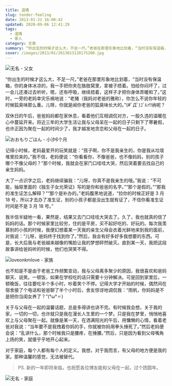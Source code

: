 ```yaml
---
title: 温情
slug: tender-feeling
date: 2013-01-31 16:00:42
updated: 2020-09-06 12:41:29
tags:
  - 温情
  - 家人
category: 文章
summary: “你出生的时候才这么大，不足一尺。”老爸在那里形象地比划着，“当时没有保温箱，你的身体冰凉的，我一手把你夹在胳肢窝里，拿被子捂着。
cover: /images/2013/01/2013013120175200.jpg
---
```


![无名 - 父女](/images/2013/01/2013013120222500.jpg)

<MusicPlayer netease={2026358799} />

“你出生的时候才这么大，不足一尺。”老爸在那里形象地比划着，“当时没有保温箱，你的身体冰凉的，我一手把你夹在胳肢窝里，拿被子捂着。怕给你闷坏了，过一会儿还凑过去听听，嗯，还有呼吸，继续捂着，这样子才把你身体弄暖和了。”这时，一旁的老妈幸灾乐祸地说：“老猪（我妈对老爸的雅称），你怎么不说你年轻的时候狐臭味那么重。儿呀，你就是闻你老爸的狐臭味长大的。”(#ﾟДﾟ)ｺﾞﾙｧ!!纳呢？

双休日的午后，爸爸妈妈都在家休息，看着他们互相调侃对方，一股久违的温暖在心中蔓延开来。将近三年的大学生活让我与父母呆在一起的日子只剩下了寒暑假，也许正因为聚在一起的时间少了，我才越发地贪恋和父母在一起的日子。

![おおもりごはん - 小汐6个月](/images/2013/01/2013013120385500.jpg)

记得小时候，老妈最爱开的玩笑就是：“孩子啊，你不是我亲生的，你是我从垃圾堆里捡来的。”我不信，老妈便说：“你看看你，不像爸爸，也不像妈妈，别的孩子哪个不像父母的？”那个时候，我就会在家门口哇哇大哭，然后哭着要去找自己的亲生妈妈。

大了一点识字之后，老妈继续骗我：“儿呀，你真不是我亲生的哦。”我说：“不可能，抽屉里面的《独生子女光荣证》写的是你和爸爸的名字。”“那个是假的。”“那我的准生证怎么解释？”“那个是补办的。”老妈腹黑地说道，“捡你的时候正好是 3 月 18 号，所以才去办了准生证，别的小孩子都是没出生就有证了，不信你看准生证时间是不是 3 月 18 号。”

我半信半疑地一看，果然是，结果又去门口哇哇大哭去了。久了，我也就真的信了妈妈的话。那个时候家里比较穷，住的是平房，买不起好吃的、好玩的。每次我羡慕别的小孩的时候，我便幻想着某一天我的亲生父母会衣着光鲜地来到我的面前，对我说：“儿呀，爸妈终于找到你了。”然后，我会有好多好多我想要的东西。可是，长大后我与老爸越来越像的嘴脸让我的梦想砰然破灭。直到某一天，我把这段故事讲给爸妈听的时候，他们也哭笑不得。

![loveonkmlove - 家族](/images/2013/01/2013013120403900.jpg)

也不知是不是由于老爸工作频繁变动，我与父母离多聚少的原因，我很喜欢和爸妈聊天、说笑。一顿饭，如果在学校吃的话只需要十分钟解决。可是回到家里后，一顿晚饭，往往要吃半个多小时，吵着笑个不停。记得大学才开始的时候，偶然间在宿舍接了个电话和爸爸聊了半个小时后，舍友惊讶地调侃我：“雨帆，你妈妈是不是把你当闺女养了？”(°ω°〃)

关于与父母在一起的温馨话题，总是多得讲也讲不完。有时候我会想，关于我的家，一切的一切，也许就只是我在漫长人生里的一个梦。只是我在梦里，悄悄地喜欢上与父母聚在一起。就像是某一天，在洒满阳光的午后，用慵懒的心情，看着老爸对我说：“当年要不是我拽着你妈的手，你就被你妈用拳头捶死了。”然后老妈便会说：“乱讲什么，那个时候我只是腰疼，在捶腰。”然后，只是因为看到父母嘴角上扬的笑，就傻乎乎地开心起来。

对于家庭，每个人都有每个人的定义。我想，对于我而言，有父母的地方便是我的家。那种温馨的感觉，无法被替代。

> PS. 新的一年即将来临，也祝愿各位博友能和父母在一起，过个团圆年。

![无名 - 家庭](/images/2013/01/2013013120320300.jpg)
